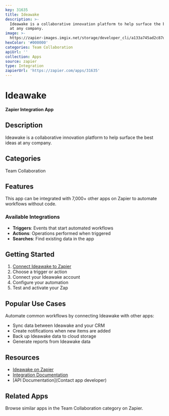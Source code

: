 ```yaml
---
key: 31635
title: Ideawake
description: >-
  Ideawake is a collaborative innovation platform to help surface the best ideas
  at any company.
image: >-
  https://zapier-images.imgix.net/storage/developer_cli/a133a745ad2c87d419a48d20edcfa82f.png?auto=format%2Ccompress&ixlib=python-3.0.0&q=50
hexColor: '#000000'
categories: Team Collaboration
apiUrl: ''
collection: Apps
source: zapier
type: Integration
zapierUrl: 'https://zapier.com/apps/31635'
---
```

# Ideawake

**Zapier Integration App**

## Description

Ideawake is a collaborative innovation platform to help surface the best ideas at any company.

## Categories

Team Collaboration

## Features

This app can be integrated with 7,000+ other apps on Zapier to automate workflows without code.

### Available Integrations

- **Triggers**: Events that start automated workflows
- **Actions**: Operations performed when triggered
- **Searches**: Find existing data in the app

## Getting Started

1. [Connect Ideawake to Zapier](https://zapier.com/apps/31635)
2. Choose a trigger or action
3. Connect your Ideawake account
4. Configure your automation
5. Test and activate your Zap

## Popular Use Cases

Automate common workflows by connecting Ideawake with other apps:

- Sync data between Ideawake and your CRM
- Create notifications when new items are added
- Back up Ideawake data to cloud storage
- Generate reports from Ideawake data

## Resources

- [Ideawake on Zapier](https://zapier.com/apps/31635)
- [Integration Documentation](https://zapier.com/apps/31635/integrations)
- [API Documentation](Contact app developer)

## Related Apps

Browse similar apps in the Team Collaboration category on Zapier.
